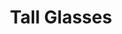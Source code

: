 ---
title: "Tall Glasses"
subtitle: ""
creator: ""
categories: ["glass"]
featuredImage: "../src/assets/images/item/glass/DSC02518.png"
views: ["../src/assets/images/item/glass/DSC02518.png","../src/assets/images/item/glass/DSC02519.png","../src/assets/images/item/glass/DSC02520.png","../src/assets/images/item/glass/DSC02521.png","../src/assets/images/item/glass/DSC02522.png"]
nextItem: []
---